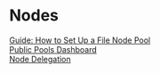 # Nodes

<div className="space-y-3">

  <div className="rounded-xl border border-white/10 bg-zinc-900/60 p-4 hover:bg-zinc-900/80 transition">
    <a href="/docs/nodes/guide-file-node-pool" className="font-semibold">
      Guide: How to Set Up a File Node Pool
    </a>
  </div>

  <div className="rounded-xl border border-white/10 bg-zinc-900/60 p-4 hover:bg-zinc-900/80 transition">
    <a href="/docs/nodes/public-pools-dashboard" className="font-semibold">
      Public Pools Dashboard
    </a>
  </div>

  <div className="rounded-xl border border-white/10 bg-zinc-900/60 p-4 hover:bg-zinc-900/80 transition">
    <a href="/docs/nodes/node-delegation" className="font-semibold">
      Node Delegation
    </a>
  </div>

</div>
